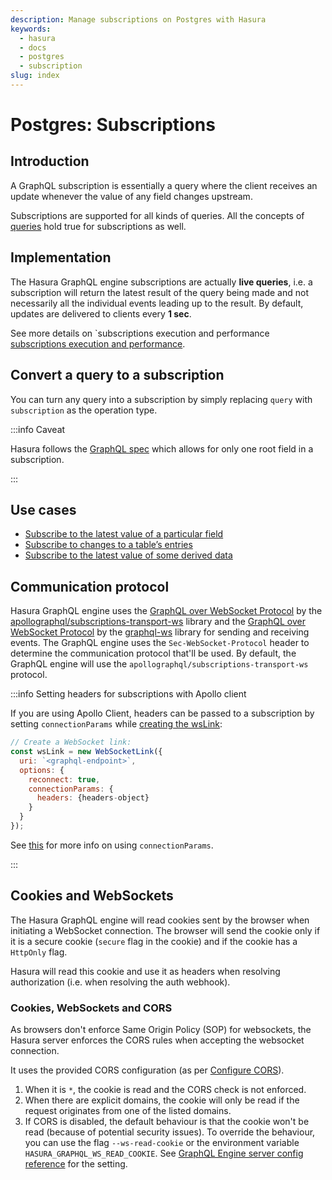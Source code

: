 ```yaml
---
description: Manage subscriptions on Postgres with Hasura
keywords:
  - hasura
  - docs
  - postgres
  - subscription
slug: index
---
```


# Postgres: Subscriptions

## Introduction

A GraphQL subscription is essentially a query where the client receives
an update whenever the value of any field changes upstream.

Subscriptions are supported for all kinds of queries. All the concepts
of [queries](/graphql/core/databases/postgres/queries/index.mdx) hold true for subscriptions as well.

## Implementation

The Hasura GraphQL engine subscriptions are actually **live queries**,
i.e. a subscription will return the latest result of the query being
made and not necessarily all the individual events leading up to the
result. By default, updates are delivered to clients every **1 sec**.

See more details on
`subscriptions execution and performance [subscriptions execution and performance](/graphql/core/databases/postgres/subscriptions/execution-and-performance.mdx).

## Convert a query to a subscription

You can turn any query into a subscription by simply replacing `query`
with `subscription` as the operation type.

:::info Caveat

Hasura follows the [GraphQL spec](https://graphql.github.io/graphql-spec/June2018/#sec-Single-root-field)
which allows for only one root field in a subscription.

:::

## Use cases

- [Subscribe to the latest value of a particular field](/graphql/core/databases/postgres/subscriptions/use-cases.mdx#pg-subscribe-field)
- [Subscribe to changes to a table’s entries](/graphql/core/databases/postgres/subscriptions/use-cases.mdx#pg-subscribe-table)
- [Subscribe to the latest value of some derived data](/graphql/core/databases/postgres/subscriptions/use-cases.mdx#pg-subscribe-derived)

## Communication protocol

Hasura GraphQL engine uses the [GraphQL over WebSocket Protocol](https://github.com/apollographql/subscriptions-transport-ws/blob/master/PROTOCOL.md)
by the [apollographql/subscriptions-transport-ws](https://github.com/apollographql/subscriptions-transport-ws)
library and the [GraphQL over WebSocket Protocol](https://github.com/enisdenjo/graphql-ws/blob/master/PROTOCOL.md)
by the [graphql-ws](https://github.com/enisdenjo/graphql-ws) library for
sending and receiving events. The GraphQL engine uses the
`Sec-WebSocket-Protocol` header to determine the communication protocol
that'll be used. By default, the GraphQL engine will use the
`apollographql/subscriptions-transport-ws` protocol.

:::info Setting headers for subscriptions with Apollo client

If you are using Apollo Client, headers can be passed to a subscription
by setting `connectionParams` while [creating the wsLink](https://www.apollographql.com/docs/react/data/subscriptions/#client-setup):

```js {6-8}
// Create a WebSocket link:
const wsLink = new WebSocketLink({
  uri: `<graphql-endpoint>`,
  options: {
    reconnect: true,
    connectionParams: {
      headers: {headers-object}
    }
  }
});
```

See [this](https://www.apollographql.com/docs/react/data/subscriptions/#authentication-over-websocket)
for more info on using `connectionParams`.

:::

## Cookies and WebSockets

The Hasura GraphQL engine will read cookies sent by the browser when
initiating a WebSocket connection. The browser will send the cookie only
if it is a secure cookie (`secure` flag in the cookie) and if the cookie
has a `HttpOnly` flag.

Hasura will read this cookie and use it as headers when resolving
authorization (i.e. when resolving the auth webhook).

### Cookies, WebSockets and CORS

As browsers don't enforce Same Origin Policy (SOP) for websockets, the
Hasura server enforces the CORS rules when accepting the websocket
connection.

It uses the provided CORS configuration (as per [Configure CORS](/graphql/core/deployment/graphql-engine-flags/config-examples.mdx#configure-cors)).

1.  When it is `*`, the cookie is read and the CORS check is not
    enforced.
2.  When there are explicit domains, the cookie will only be read if the
    request originates from one of the listed domains.
3.  If CORS is disabled, the default behaviour is that the cookie won't
    be read (because of potential security issues). To override the
    behaviour, you can use the flag `--ws-read-cookie` or the
    environment variable `HASURA_GRAPHQL_WS_READ_COOKIE`. See
    [GraphQL Engine server config reference](/graphql/core/deployment/graphql-engine-flags/reference.mdx) for the setting.
